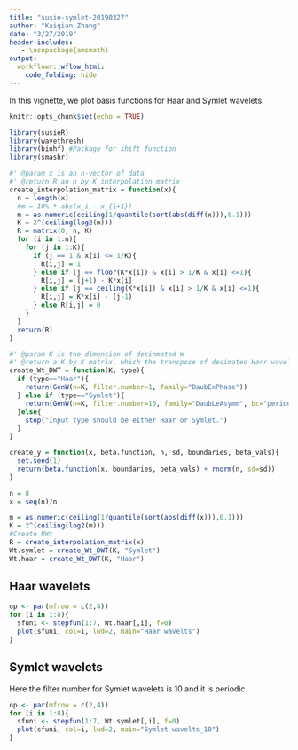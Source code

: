 ```yaml
---
title: "susie-symlet-20190327"
author: "Kaiqian Zhang"
date: "3/27/2019"
header-includes:
   - \usepackage{amsmath}
output: 
  workflowr::wflow_html:
    code_folding: hide
---
```



In this vignette, we plot basis functions for Haar and Symlet wavelets.
```r
knitr::opts_chunk$set(echo = TRUE)
```

```r
library(susieR)
library(wavethresh)
library(binhf) #Package for shift function
library(smashr)
```

```r
#' @param x is an n-vector of data
#' @return R an n by K interpolation matrix
create_interpolation_matrix = function(x){
  n = length(x)
  #m = 10% * abs(x_i - x_{i+1})
  m = as.numeric(ceiling(1/quantile(sort(abs(diff(x))),0.1)))
  K = 2^(ceiling(log2(m)))
  R = matrix(0, n, K)
  for (i in 1:n){
    for (j in 1:K){
      if (j == 1 & x[i] <= 1/K){
        R[i,j] = 1
      } else if (j == floor(K*x[i]) & x[i] > 1/K & x[i] <=1){
        R[i,j] = (j+1) - K*x[i]
      } else if (j == ceiling(K*x[i]) & x[i] > 1/K & x[i] <=1){
        R[i,j] = K*x[i] - (j-1)
      } else R[i,j] = 0
    }
  }
  return(R)
}

#' @param K is the dimension of decinmated W
#' @return a K by K matrix, which the transpose of decimated Harr wavelet transform matrix 
create_Wt_DWT = function(K, type){
  if (type=="Haar"){
    return(GenW(n=K, filter.number=1, family="DaubExPhase"))
  } else if (type=="Symlet"){
    return(GenW(n=K, filter.number=10, family="DaubLeAsymm", bc="periodic"))
  }else{
    stop("Input type should be either Haar or Symlet.")
  }
}

create_y = function(x, beta.function, n, sd, boundaries, beta_vals){
  set.seed(1)
  return(beta.function(x, boundaries, beta_vals) + rnorm(n, sd=sd))
}
```

```r
n = 8
x = seq(n)/n
```

```r
m = as.numeric(ceiling(1/quantile(sort(abs(diff(x))),0.1)))
K = 2^(ceiling(log2(m)))
#Create RWt
R = create_interpolation_matrix(x)
Wt.symlet = create_Wt_DWT(K, "Symlet")
Wt.haar = create_Wt_DWT(K, "Haar")

```

## Haar wavelets
```r
op <- par(mfrow = c(2,4))
for (i in 1:8){
  sfuni <- stepfun(1:7, Wt.haar[,i], f=0)
  plot(sfuni, col=i, lwd=2, main="Haar wavelts")
}
```


## Symlet wavelets 
Here the filter number for Symlet wavelets is 10 and it is periodic. 
```r
op <- par(mfrow = c(2,4))
for (i in 1:8){
  sfuni <- stepfun(1:7, Wt.symlet[,i], f=0)
  plot(sfuni, col=i, lwd=2, main="Symlet wavelts_10")
}
```






















